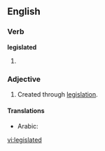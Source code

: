 ==English==
===Verb===
'''legislated'''
# {{past of|[[legislate]]}}

===Adjective===
{{en-adj|-}}
# Created through [[legislation]].

====Translations====
{{trans-top}}
* Arabic: {{t-|ar|مشروع|tr=mašrū‘}}
{{trans-mid}}
{{trans-bottom}}

[[vi:legislated]]